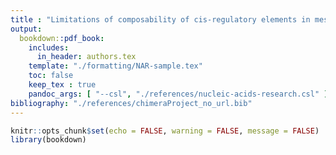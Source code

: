 ```yaml
---
title : "Limitations of composability of cis-regulatory elements in messenger RNA"
output: 
  bookdown::pdf_book:
    includes:
      in_header: authors.tex
    template: "./formatting/NAR-sample.tex"
    toc: false
    keep_tex : true
    pandoc_args: [ "--csl", "./references/nucleic-acids-research.csl" ]
bibliography: "./references/chimeraProject_no_url.bib"
---
```


\rhead{\scshape Composability in mRNA - preprint - \today}

```r
knitr::opts_chunk$set(echo = FALSE, warning = FALSE, message = FALSE)
library(bookdown)
```
\begin{abstract}
Genes are commonly abstracted into a coding sequence and cis-regulatory elements (CREs), such as promoters and terminators, and short sequence motifs within these regions.
Modern cloning techniques allow easy assembly of synthetic genetic constructs from discrete cis-regulatory modules.
However, it is unclear how much the contributions of CREs to gene expression depend on other CREs in the host gene.
Using budding yeast, we probe the extent of composability, or independent effects, of distinct CREs.
We confirm that the quantitative effect of a terminator on gene expression depends on both promoter and coding sequence.
We then explore whether individual cis-regulatory motifs within terminator regions display similar context dependence, using transcriptome-wide datasets of mRNA decay.
To test the extent of composability, we construct reporter genes consisting of combinations of motifs within various terminator contexts, paired with different promoters. 
Our results show that the effect of a motif on RNA abundance depends both on its host terminator, and also on the associated promoter sequence.
This emphasises the need for improved motif inference that includes both local and global context effects, which in turn could aid in the accurate use of CREs for the engineering of synthetic genetic constructs. 
\end{abstract}
